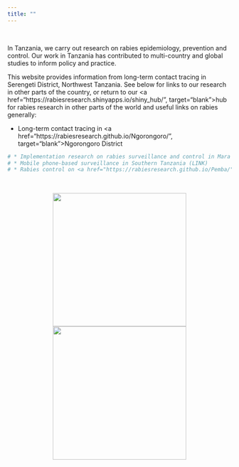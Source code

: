 ```yaml
---
title: ""
---
```

<head>
<link rel="icon" href="img/tab_logo.png" type="image/png" />
</head>

<br>

In Tanzania, we carry out research on rabies epidemiology, prevention and control. Our work in Tanzania has contributed to multi-country and global studies to inform policy and practice.

This website provides information from long-term contact tracing in Serengeti District, Northwest Tanzania. See below for links to our research in other parts of the country, or return to our <a href="https://rabiesresearch.shinyapps.io/shiny_hub/", target="blank">hub</a> for rabies research in other parts of the world and useful links on rabies generally:    
  
* Long-term contact tracing in <a href="https://rabiesresearch.github.io/Ngorongoro/", target="blank">Ngorongoro District</a> 

``` r
# * Implementation research on rabies surveillance and control in Mara Region (LINK)  
# * Mobile phone-based surveillance in Southern Tanzania (LINK)  
# * Rabies control on <a href="https://rabiesresearch.github.io/Pemba/", target="blank">Pemba Island</a> 
```

<br>

<center>

<img src="img/index_1.jpg" style="display: inline-block; margin-left: auto; margin-right: auto; height:300px;"/>
<img src="img/index_2.jpg" style="display: inline-block; margin-left: auto; margin-right: auto; height:300px;"/>

</center>
